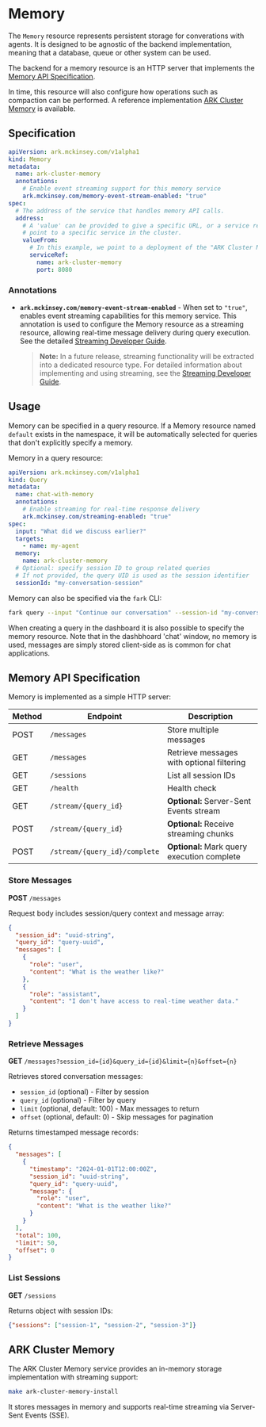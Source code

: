 # Memory

The `Memory` resource represents persistent storage for converations with agents. It is designed to be agnostic of the backend implementation, meaning that a database, queue or other system can be used.

The backend for a memory resource is an HTTP server that implements the [Memory API Specification](#memory-api-specification).

In time, this resource will also configure how operations such as compaction can be performed. A reference implementation [ARK Cluster Memory](#ark-cluster-memory) is available.

## Specification

```yaml
apiVersion: ark.mckinsey.com/v1alpha1
kind: Memory
metadata:
  name: ark-cluster-memory
  annotations:
    # Enable event streaming support for this memory service
    ark.mckinsey.com/memory-event-stream-enabled: "true"
spec:
  # The address of the service that handles memory API calls.
  address:
    # A 'value' can be provided to give a specific URL, or a service ref to
    # point to a specific service in the cluster.
    valueFrom:
      # In this example, we point to a deployment of the "ARK Cluster Memory".
      serviceRef:
        name: ark-cluster-memory
        port: 8080
```

### Annotations

- **`ark.mckinsey.com/memory-event-stream-enabled`** - When set to `"true"`, enables event streaming capabilities for this memory service. This annotation is used to configure the Memory resource as a streaming resource, allowing real-time message delivery during query execution. See the detailed [Streaming Developer Guide](/developer-guide/queries/streaming).

  > **Note:** In a future release, streaming functionality will be extracted into a dedicated resource type. For detailed information about implementing and using streaming, see the [Streaming Developer Guide](/developer-guide/queries/streaming).

## Usage

Memory can be specified in a query resource. If a Memory resource named `default` exists in the namespace, it will be automatically selected for queries that don't explicitly specify a memory.

Memory in a query resource:

```yaml
apiVersion: ark.mckinsey.com/v1alpha1
kind: Query
metadata:
  name: chat-with-memory
  annotations:
    # Enable streaming for real-time response delivery
    ark.mckinsey.com/streaming-enabled: "true"
spec:
  input: "What did we discuss earlier?"
  targets:
    - name: my-agent
  memory:
    name: ark-cluster-memory
  # Optional: specify session ID to group related queries
  # If not provided, the query UID is used as the session identifier
  sessionId: "my-conversation-session"
```

Memory can also be specified via the `fark` CLI:

```bash
fark query --input "Continue our conversation" --session-id "my-conversation-session" my-agent
```

When creating a query in the dashboard it is also possible to specify the memory resource. Note that in the dashbhoard 'chat' window, no memory is used, messages are simply stored client-side as is common for chat applications.


## Memory API Specification

Memory is implemented as a simple HTTP server:

| Method | Endpoint | Description |
|--------|----------|-------------|
| POST | `/messages` | Store multiple messages |
| GET | `/messages` | Retrieve messages with optional filtering |
| GET | `/sessions` | List all session IDs |
| GET | `/health` | Health check |
| GET | `/stream/{query_id}` | **Optional:** Server-Sent Events stream |
| POST | `/stream/{query_id}` | **Optional:** Receive streaming chunks |
| POST | `/stream/{query_id}/complete` | **Optional:** Mark query execution complete |

### Store Messages

**POST** `/messages`

Request body includes session/query context and message array:

```json
{
  "session_id": "uuid-string",
  "query_id": "query-uuid", 
  "messages": [
    {
      "role": "user",
      "content": "What is the weather like?"
    },
    {
      "role": "assistant", 
      "content": "I don't have access to real-time weather data."
    }
  ]
}
```

### Retrieve Messages

**GET** `/messages?session_id={id}&query_id={id}&limit={n}&offset={n}`

Retrieves stored conversation messages:
- `session_id` (optional) - Filter by session
- `query_id` (optional) - Filter by query
- `limit` (optional, default: 100) - Max messages to return
- `offset` (optional, default: 0) - Skip messages for pagination

Returns timestamped message records:

```json
{
  "messages": [
    {
      "timestamp": "2024-01-01T12:00:00Z",
      "session_id": "uuid-string",
      "query_id": "query-uuid",
      "message": {
        "role": "user",
        "content": "What is the weather like?"
      }
    }
  ],
  "total": 100,
  "limit": 50,
  "offset": 0
}
```

### List Sessions

**GET** `/sessions`

Returns object with session IDs:

```json
{"sessions": ["session-1", "session-2", "session-3"]}
```


## ARK Cluster Memory

The ARK Cluster Memory service provides an in-memory storage implementation with streaming support:

```bash
make ark-cluster-memory-install
```

It stores messages in memory and supports real-time streaming via Server-Sent Events (SSE).
